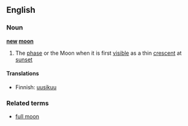 ==English==
===Noun===
{{wikipedia}}
'''[[new]] [[moon]]'''
#The [[phase]] or the Moon when it is first [[visible]] as a thin [[crescent]] at [[sunset]]

====Translations====
*Finnish: [[uusikuu]]

===Related terms===
*[[full moon]]